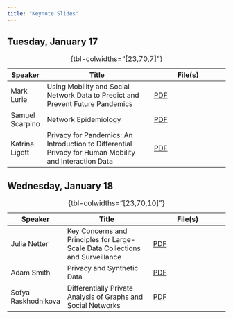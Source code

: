 ```yaml
---
title: "Keynote Slides"
---
```


## Tuesday, January 17

| Speaker             | Title                                                                                                  | File(s)                                                                   |
|---------------------|--------------------------------------------------------------------------------------------------------|---------------------------------------------------------------------------|
| Mark Lurie          | Using Mobility and Social Network Data to Predict and Prevent Future Pandemics                         | [PDF](./materials/lurie-plenary_mapps-2023.pdf)                           |
| Samuel Scarpino     | Network Epidemiology                                                                                   | [PDF](./materials/scarpino-network-epidemiology_mapps-2023.pdf)           |
| Katrina Ligett      | Privacy for Pandemics: An Introduction to Differential Privacy for Human Mobility and Interaction Data | [PDF](./materials/ligett-privacy-pandemics_mapps-2023.pdf)                |

: {tbl-colwidths="[23,70,7]"}


## Wednesday, January 18

| Speaker             | Title                                                                         | File(s)                                                                   |
|---------------------|-------------------------------------------------------------------------------|---------------------------------------------------------------------------|
| Julia Netter        | Key Concerns and Principles for Large-Scale Data Collections and Surveillance | [PDF](./materials/netter-concerns-principles-surveillance_mapps-2023.pdf) |
| Adam Smith          | Privacy and Synthetic Data                                                    | [PDF](./materials/smith-privacy-synthetic-data_mapps-2023.pdf)            |
| Sofya Raskhodnikova | Differentially Private Analysis of Graphs and Social Networks                 | [PDF](./materials/raskhodnikova-dp-analysis-graphs_mapps-2023.pdf)        |

: {tbl-colwidths="[23,70,10]"}
